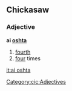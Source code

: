 ==Chickasaw==
===Adjective===
'''ai [[oshta]]'''
# [[fourth]]
# [[four]] times
[[Category:cic:Adjectives]]
[[it:ai oshta]]